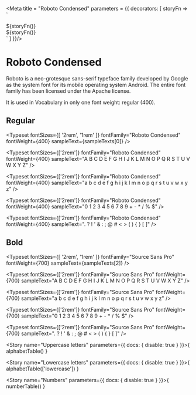 
<Meta title = "Roboto Condensed" parameters = {{
  decorators: [
    storyFn => `<style>
  .roboto-condensed {
    font-family: 'Roboto Condensed';
  }
  .bold {
    font-weight: 700;
  }
</style>
<div class="roboto-condensed has-text-black has-bottom-margin">
  ${storyFn()}
</div>
<div class="source-sans-pro bold has-text-black ">
  ${storyFn()}
</div>`
  ]
}}/>

# Roboto Condensed

Roboto is a neo-grotesque sans-serif typeface family developed by Google as the system font for its mobile operating
system Android. The entire font family has been licensed under the Apache license.

It is used in Vocabulary in only one font weight: regular (400).

## Regular

<Typeset
  fontSizes={[
    '2rem',
    '1rem'
  ]}
  fontFamily="Roboto Condensed"
  fontWeight={400}
  sampleText={sampleTexts[0]} />

<Typeset
  fontSizes={['2rem']}
  fontFamily="Roboto Condensed"
  fontWeight={400}
  sampleText="A B C D E F G H I J K L M N O P Q R S T U V W X Y Z" />

<Typeset
  fontSizes={['2rem']}
  fontFamily="Roboto Condensed"
  fontWeight={400}
  sampleText="a b c d e f g h i j k l m n o p q r s t u v w x y z" />

<Typeset
  fontSizes={['2rem']}
  fontFamily="Roboto Condensed"
  fontWeight={400}
  sampleText="0 1 2 3 4 5 6 7 8 9 + - * / % $" />

<Typeset
  fontSizes={['2rem']}
  fontFamily="Roboto Condensed"
  fontWeight={400}
  sampleText=". ? ! ' & : ; @ # < > ( ) { } [ ]" />


## Bold

<Typeset
  fontSizes={[
    '2rem',
    '1rem'
  ]}
  fontFamily="Source Sans Pro"
  fontWeight={700}
  sampleText={sampleTexts[2]} />

<Typeset
  fontSizes={['2rem']}
  fontFamily="Source Sans Pro"
  fontWeight={700}
  sampleText="A B C D E F G H I J K L M N O P Q R S T U V W X Y Z" />

<Typeset
  fontSizes={['2rem']}
  fontFamily="Source Sans Pro"
  fontWeight={700}
  sampleText="a b c d e f g h i j k l m n o p q r s t u v w x y z" />

<Typeset
  fontSizes={['2rem']}
  fontFamily="Source Sans Pro"
  fontWeight={700}
  sampleText="0 1 2 3 4 5 6 7 8 9 + - * / % $" />

<Typeset
  fontSizes={['2rem']}
  fontFamily="Source Sans Pro"
  fontWeight={700}
  sampleText=". ? ! ' & : ; @ # < > ( ) { } [ ]" />

<Story name="Uppercase letters" parameters={{
  docs: { disable: true }
}}>{
  alphabetTable()
}</Story>

<Story name="Lowercase letters" parameters={{
  docs: { disable: true }
}}>{
  alphabetTable(['lowercase'])
}</Story>

<Story name="Numbers" parameters={{
  docs: { disable: true }
}}>{
  numberTable()
}</Story>
